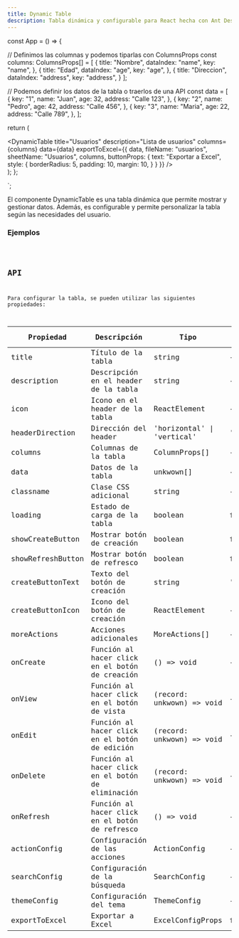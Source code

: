 ```yaml
---
title: Dynamic Table
description: Tabla dinámica y configurable para React hecha con Ant Design.
---
```



const App = () => {

  // Definimos las columnas y podemos tiparlas con ColumnsProps
  const columns: ColumnsProps[] = [
    {
      title: "Nombre",
      dataIndex: "name",
      key: "name",
    },
    {
      title: "Edad",
      dataIndex: "age",
      key: "age",
    },
    {
      title: "Direccion",
      dataIndex: "address",
      key: "address",
    }
  ];

  // Podemos definir los datos de la tabla o traerlos de una API
  const data = [
    {
      key: "1",
      name: "Juan",
      age: 32,
      address: "Calle 123",
    },
    {
      key: "2",
      name: "Pedro",
      age: 42,
      address: "Calle 456",
    },
    {
      key: "3",
      name: "Maria",
      age: 22,
      address: "Calle 789",
    },
  ];

  return (
    <div>
      <DynamicTable
        title="Usuarios"
        description="Lista de usuarios"
        columns={columns}
        data={data}
        exportToExcel={{
          data,
          fileName: "usuarios",
          sheetName: "Usuarios",
          columns,
          buttonProps: {
            text: "Exportar a Excel",
            style: {
              borderRadius: 5,
              padding: 10,
              margin: 10,
            }
          }
        }}
      />
    </div>
  );
};

`;

El componente DynamicTable es una tabla dinámica que permite mostrar y gestionar datos. Además, es configurable y permite personalizar la tabla según las necesidades del usuario.

### Ejemplos
<Code code={code} title={fileName} lang="tsx" />

## API
Para configurar la tabla, se pueden utilizar las siguientes propiedades:

| Propiedad | Descripción | Tipo | Valor por defecto | Opcional |
| --- | --- | --- | --- | --- |
| title | Título de la tabla | string | - | Sí |
| description | Descripción en el header de la tabla | string | - | Sí |
| icon | Icono en el header de la tabla | ReactElement | - | Sí |
| headerDirection | Dirección del header | 'horizontal' \| 'vertical' | 'horizontal' | Sí |
| columns | Columnas de la tabla | ColumnProps[] | - | No |
| data | Datos de la tabla | unkwown[] | - | No |
| classname | Clase CSS adicional | string | - | Sí |
| loading | Estado de carga de la tabla | boolean | false | Sí |
| showCreateButton | Mostrar botón de creación | boolean | false | Sí |
| showRefreshButton | Mostrar botón de refresco | boolean | false | Sí |
| createButtonText | Texto del botón de creación | string | 'Crear' | Sí |
| createButtonIcon | Icono del botón de creación | ReactElement | - | Sí |
| moreActions | Acciones adicionales | MoreActions[] | - | Sí |
| onCreate | Función al hacer click en el botón de creación | () => void | - | Sí |
| onView | Función al hacer click en el botón de vista | (record: unkwown) => void | - | Sí |
| onEdit | Función al hacer click en el botón de edición | (record: unkwown) => void | - | Sí |
| onDelete | Función al hacer click en el botón de eliminación | (record: unkwown) => void | - | Sí |
| onRefresh | Función al hacer click en el botón de refresco | () => void | - | Sí |
| actionConfig | Configuración de las acciones | ActionConfig | - | Sí |
| searchConfig | Configuración de la búsqueda | SearchConfig | - | Sí |
| themeConfig | Configuración del tema | ThemeConfig | - | Sí |
| exportToExcel | Exportar a Excel | ExcelConfigProps | false | Sí |
